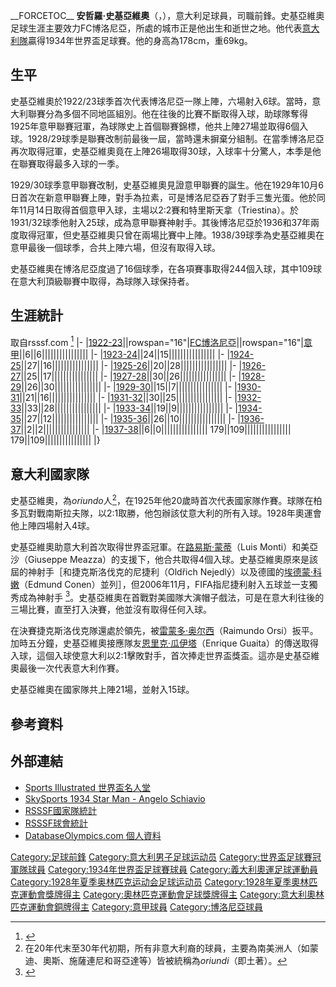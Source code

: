 {{NoteTA
|G1=意甲
|T=zh-hans:安杰洛·斯基亚维奥;zh-hk:安哲羅·史基亞維奧;zh-tw:恩基羅·斯切耶維歐;
|1=zh-hans:安杰洛·斯基亚维奥;zh-hk:安哲羅·史基亞維奧;zh-tw:恩基羅·斯切耶維歐;
|2=zh-hans:斯基亚维奥;zh-hk:史基亞維奧;zh-tw:斯切耶維歐;
}}
__FORCETOC__
{{Football player infobox
| playername=安哲羅·史基亞維奧<br> Angelo Schiavio
| image = [[File:Schiavio_goal_in_planicka_1934.jpg|200px]]
| fullname = Angelo Schiavio
| nickname = 
| dateofbirth =  {{birth date|1905|10|15|mf=y}}
| cityofbirth = [[博洛尼亞|博洛尼亞]]
| dateofdeath = {{death date and age|1990|4|17|1905|5|15}}
| countryofbirth = [[意大利|意大利]]
| height = 178cm
| currentclub  = 已逝世
| position = 前鋒
| youthyears =  
| youthclubs = 
| years = 1922-39
| clubs = [[博洛尼亞足球會|博洛尼亞足球會]]
| caps(goals) = 179 (109)
| nationalyears = 1925-34
| nationalteam = [[意大利國家足球隊|意大利]]
| nationalcaps(goals) = 21 (15)
|pcupdate = [[August_30|August 30]] 2006
|ntupdate = [[August_30|August 30]] 2006}}
'''安哲羅·史基亞維奧'''（{{lang-it|Angelo Schiavio}}，{{bd|1905年|10月15日|1990年|4月17日|catidx=S}}），意大利足球員，司職前鋒。史基亞維奧足球生涯主要效力FC博洛尼亞，所處的城市正是他出生和逝世之地。他代表[[意大利國家足球隊|意大利隊]]贏得1934年世界盃足球賽。他的身高為178cm，重69kg。

== 生平 ==
史基亞維奧於1922/23球季首次代表博洛尼亞一隊上陣，六場射入6球。當時，意大利聯賽分為多個不同地區組別。他在往後的比賽不斷取得入球，助球隊奪得1925年意甲聯賽冠軍，為球隊史上首個聯賽錦標，他共上陣27場並取得6個入球。1928/29球季是聯賽改制前最後一屆，當時還未摒棄分組制。在當季博洛尼亞再次取得冠軍，史基亞維奧竟在上陣26場取得30球，入球率十分驚人，本季是他在聯賽取得最多入球的一季。

1929/30球季意甲聯賽改制，史基亞維奧見證意甲聯賽的誕生。他在1929年10月6日首次在新意甲聯賽上陣，對手為拉素，可是博洛尼亞吞了對手三隻光蛋。他於同年11月14日取得首個意甲入球，主場以2:2賽和特里斯天拿（Triestina）。於1931/32球季他射入25球，成為意甲聯賽神射手。其後博洛尼亞於1936和37年兩度取得冠軍，但史基亞維奧只曾在兩場比賽中上陣。1938/39球季為史基亞維奧在意甲最後一個球季，合共上陣六場，但沒有取得入球。

史基亞維奧在博洛尼亞度過了16個球季，在各項賽事取得244個入球，其中109球在意大利頂級聯賽中取得，為球隊入球保持者。

== 生涯統計 ==
取自rsssf.com
<ref>{{Cite web |url=http://www.rsssf.com/players/schiaviodata.html |title=rsssf.com 史基亞維奧 - 意甲入球<!-- Bot generated title --> |accessdate=2008-12-09 |archive-date=2005-09-01 |archive-url=https://web.archive.org/web/20050901081350/http://www.rsssf.com/players/schiaviodata.html |dead-url=no }}</ref>
{{Football player statistics 1|YY}}
{{Football player statistics 2|ITA|YY}}
|-
|[[Italian_Football_Championship_1922-23|1922-23]]||rowspan="16"|[[FC博洛尼亞|FC博洛尼亞]]||rowspan="16"|[[意甲|意甲]]||6||6||||||||||||||||
|-
|[[Italian_Football_Championship_1923-24|1923-24]]||24||15||||||||||||||||
|-
|[[Italian_Football_Championship_1924-25|1924-25]]||27||16||||||||||||||||
|-
|[[Italian_Football_Championship_1925-26|1925-26]]||20||28||||||||||||||||
|-
|[[Italian_Football_Championship_1926-27|1926-27]]||25||17||||||||||||||||
|-
|[[Italian_Football_Championship_1927-28|1927-28]]||30||26||||||||||||||||
|-
|[[Italian_Football_Championship_1928-29|1928-29]]||26||30||||||||||||||||
|-
|[[Serie_A_1929-30|1929-30]]||15||7||||||||||||||||
|-
|[[Serie_A_1930-31|1930-31]]||21||16||||||||||||||||
|-
|[[Serie_A_1931-32|1931-32]]||30||25||||||||||||||||
|-
|[[Serie_A_1932-33|1932-33]]||33||28||||||||||||||||
|-
|[[Serie_A_1933-34|1933-34]]||19||9||||||||||||||||
|-
|[[Serie_A_1934-35|1934-35]]||27||12||||||||||||||||
|-
|[[Serie_A_1935-36|1935-36]]||26||10||||||||||||||||
|-
|[[Serie_A_1936-37|1936-37]]||2||2||||||||||||||||
|-
|[[Serie_A_1937-38|1937-38]]||6||0||||||||||||||||
{{Football player statistics 3|1|ITA}}179||109||||||||||||||||
{{Football player statistics 5}}179||109||||||||||||||||
|}

==意大利國家隊==
{{MedalTop}}
{{MedalSport | 男子足球}}
{{MedalBronze| [[1928年奧運會|1928年奧運會]] | 團體}}
{{MedalBottom}}
史基亞維奧，為''oriundo''人<ref>在20年代末至30年代初期，所有非意大利裔的球員，主要為南美洲人（如蒙迪、奧斯、施薩連尼和哥亞達等）皆被統稱為''oriundi''（即土著）。</ref>，在1925年他20歲時首次代表國家隊作賽。球隊在柏多瓦對戰南斯拉夫隊，以2:1取勝，他包辦該仗意大利的所有入球。1928年奧運會他上陣四場射入4球。

史基亞維奧助意大利首次取得世界盃冠軍。在[[路易斯·蒙蒂|路易斯·蒙蒂]]（Luis Monti）和美亞沙（Giuseppe Meazza）的支援下，他合共取得4個入球。史基亞維奧原來是該屆的神射手［和捷克斯洛伐克的尼捷利（Oldřich Nejedlý）以及德國的[[埃德蒙·科嫩|埃德蒙·科嫩]]（Edmund Conen）並列］，但2006年11月，FIFA指尼捷利射入五球並一支獨秀成為神射手 <ref>{{Cite web |url=http://www.pngfootball.com.pg/News/FIFA/FIFA%20Media%20Information_%20American%20Bert%20Patenaude%20credited%20with%20first%20hat%20trick%20in%20FIFA%20World%20Cup%20history.htm |title=pngfootball.com.pg |access-date=2008-12-09 |archive-date=2007-10-08 |archive-url=https://web.archive.org/web/20071008062929/http://www.pngfootball.com.pg/News/FIFA/FIFA%20Media%20Information_%20American%20Bert%20Patenaude%20credited%20with%20first%20hat%20trick%20in%20FIFA%20World%20Cup%20history.htm |dead-url=yes }}</ref>。史基亞維奧在首戰對美國隊大演帽子戲法，可是在意大利往後的三場比賽，直至打入決賽，他並沒有取得任何入球。

在決賽捷克斯洛伐克隊還處於領先，被[[雷蒙多·奥尔西|雷蒙多·奥尔西]]（Raimundo Orsi）扳平。加時五分鐘，史基亞維奧接應隊友[[恩里克·瓜伊塔|恩里克·瓜伊塔]]（Enrique Guaita）的傳送取得入球，這個入球使意大利以2:1擊敗對手，首次捧走世界盃獎盃。這亦是史基亞維奧最後一次代表意大利作賽。

史基亞維奧在國家隊共上陣21場，並射入15球。

==參考資料==
{{reflist}}

==外部連結==
* [http://sportsillustrated.cnn.com/soccer/world/2002/world_cup/hof/schiavio/ Sports Illustrated 世界盃名人堂]{{Wayback|url=http://sportsillustrated.cnn.com/soccer/world/2002/world_cup/hof/schiavio/ |date=20050912054414 }}
* [https://web.archive.org/web/20070710005157/http://home.skysports.com/worldcup/historyarticle.aspx?hlid=373667 SkySports 1934 Star Man - Angelo Schiavio]
* [http://www.rsssf.com/miscellaneous/schiavio-intlg.html RSSSF國家隊統計]{{Wayback|url=http://www.rsssf.com/miscellaneous/schiavio-intlg.html |date=20060909124556 }}
* [http://www.rsssf.com/players/schiaviodata.html RSSSF球會統計]{{Wayback|url=http://www.rsssf.com/players/schiaviodata.html |date=20050901081350 }}
* [https://web.archive.org/web/20070829072415/http://www.databaseolympics.com/players/playerpage.htm?ilkid=SCHIAANG01 DatabaseOlympics.com 個人資料]

{{意甲联赛最佳射手}}
{{1934年国际足联世界杯意大利队阵容}}

{{Authority control}}
{{DEFAULTSORT:Schiavio, Angelo}}
[[Category:足球前鋒|Category:足球前鋒]]
[[Category:意大利男子足球运动员|Category:意大利男子足球运动员]]
[[Category:世界盃足球賽冠軍隊球員|Category:世界盃足球賽冠軍隊球員]]
[[Category:1934年世界盃足球賽球員|Category:1934年世界盃足球賽球員]]
[[Category:義大利奧運足球運動員|Category:義大利奧運足球運動員]]
[[Category:1928年夏季奥林匹克运动会足球运动员|Category:1928年夏季奥林匹克运动会足球运动员]]
[[Category:1928年夏季奧林匹克運動會獎牌得主|Category:1928年夏季奧林匹克運動會獎牌得主]]
[[Category:奧林匹克運動會足球獎牌得主|Category:奧林匹克運動會足球獎牌得主]]
[[Category:意大利奧林匹克運動會銅牌得主|Category:意大利奧林匹克運動會銅牌得主]]
[[Category:意甲球員|Category:意甲球員]]
[[Category:博洛尼亞球員|Category:博洛尼亞球員]]
